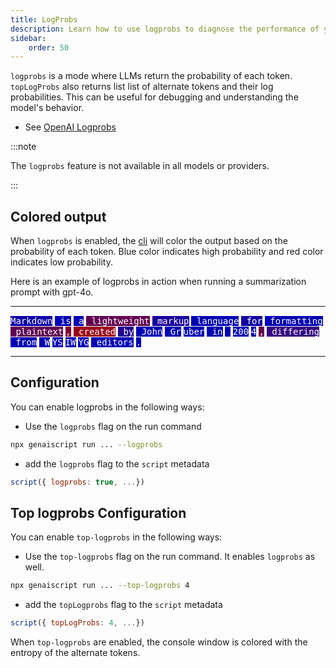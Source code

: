 ```yaml
---
title: LogProbs
description: Learn how to use logprobs to diagnose the performance of your scripts
sidebar:
    order: 50
---
```


`logprobs` is a mode where LLMs return the probability of each token. `topLogProbs` also returns list list of alternate tokens
and their log probabilities. This can be useful for debugging and understanding the model's behavior.

- See [OpenAI Logprobs](https://cookbook.openai.com/examples/using_logprobs)

:::note

The `logprobs` feature is not available in all models or providers.

:::

## Colored output

When `logprobs` is enabled, the [cli](/genaiscript/reference/cli) will color the output based on the probability of each token.
Blue color indicates high probability and red color indicates low probability.


Here is an example of logprobs in action when running a summarization prompt with gpt-4o. 

---

<span class="logprobs" title="93.54% (-0.07)" style="background: rgb(12, 0, 168); color: white; white-space: pre; font-family: monospace;">Markdown</span>
<span class="logprobs" title="99.96% (-0.0004)" style="background: rgb(0, 0, 180); color: white; white-space: pre; font-family: monospace;">&nbsp;is</span>
<span class="logprobs" title="100% (-0.00001)" style="background: rgb(0, 0, 180); color: white; white-space: pre; font-family: monospace;">&nbsp;a</span>
<span class="logprobs" title="45.55% (-0.79)" style="background: rgb(98, 0, 82); color: white; white-space: pre; font-family: monospace;">&nbsp;lightweight</span>
<span class="logprobs" title="86.15% (-0.15)" style="background: rgb(25, 0, 155); color: white; white-space: pre; font-family: monospace;">&nbsp;markup</span>
<span class="logprobs" title="100% (-0.000001)" style="background: rgb(0, 0, 180); color: white; white-space: pre; font-family: monospace;">&nbsp;language</span>
<span class="logprobs" title="89.53% (-0.11)" style="background: rgb(19, 0, 161); color: white; white-space: pre; font-family: monospace;">&nbsp;for</span>
<span class="logprobs" title="99.44% (-0.01)" style="background: rgb(1, 0, 179); color: white; white-space: pre; font-family: monospace;">&nbsp;formatting</span>
<span class="logprobs" title="45.94% (-0.78)" style="background: rgb(97, 0, 83); color: white; white-space: pre; font-family: monospace;">&nbsp;plaintext</span>
<span class="logprobs" title="26.83% (-1.32)" style="background: rgb(132, 0, 48); color: white; white-space: pre; font-family: monospace;">,</span>
<span class="logprobs" title="14.01% (-1.97)" style="background: rgb(155, 0, 25); color: white; white-space: pre; font-family: monospace;">&nbsp;created</span>
<span class="logprobs" title="81.76% (-0.2)" style="background: rgb(33, 0, 147); color: white; white-space: pre; font-family: monospace;">&nbsp;by</span>
<span class="logprobs" title="100% (-0.000003)" style="background: rgb(0, 0, 180); color: white; white-space: pre; font-family: monospace;">&nbsp;John</span>
<span class="logprobs" title="100% (0)" style="background: rgb(0, 0, 180); color: white; white-space: pre; font-family: monospace;">&nbsp;Gr</span>
<span class="logprobs" title="100% (-0.00004)" style="background: rgb(0, 0, 180); color: white; white-space: pre; font-family: monospace;">uber</span>
<span class="logprobs" title="98.72% (-0.01)" style="background: rgb(2, 0, 178); color: white; white-space: pre; font-family: monospace;">&nbsp;in</span>
<span class="logprobs" title="100% (0)" style="background: rgb(0, 0, 180); color: white; white-space: pre; font-family: monospace;">&nbsp;</span>
<span class="logprobs" title="100% (0)" style="background: rgb(0, 0, 180); color: white; white-space: pre; font-family: monospace;">200</span>
<span class="logprobs" title="100% (0)" style="background: rgb(0, 0, 180); color: white; white-space: pre; font-family: monospace;">4</span>
<span class="logprobs" title="43.77% (-0.83)" style="background: rgb(101, 0, 79); color: white; white-space: pre; font-family: monospace;">,</span>
<span class="logprobs" title="71.2% (-0.34)" style="background: rgb(52, 0, 128); color: white; white-space: pre; font-family: monospace;">&nbsp;differing</span>
<span class="logprobs" title="99.91% (-0.001)" style="background: rgb(0, 0, 180); color: white; white-space: pre; font-family: monospace;">&nbsp;from</span>
<span class="logprobs" title="99.91% (-0.001)" style="background: rgb(0, 0, 180); color: white; white-space: pre; font-family: monospace;">&nbsp;W</span>
<span class="logprobs" title="100% (-4e-7)" style="background: rgb(0, 0, 180); color: white; white-space: pre; font-family: monospace;">YS</span>
<span class="logprobs" title="100% (-0.000003)" style="background: rgb(0, 0, 180); color: white; white-space: pre; font-family: monospace;">IW</span>
<span class="logprobs" title="100% (-0.000001)" style="background: rgb(0, 0, 180); color: white; white-space: pre; font-family: monospace;">YG</span>
<span class="logprobs" title="99.95% (-0.0005)" style="background: rgb(0, 0, 180); color: white; white-space: pre; font-family: monospace;">&nbsp;editors</span>
<span class="logprobs" title="99.94% (-0.001)" style="background: rgb(0, 0, 180); color: white; white-space: pre; font-family: monospace;">.</span>

---

## Configuration

You can enable logprobs in the following ways:

- Use the `logprobs` flag on the run command

```sh
npx genaiscript run ... --logprobs
```

- add the `logprobs` flag to the `script` metadata

```js "logprobs: true"
script({ logprobs: true, ...})
```

## Top logprobs Configuration

You can enable `top-logprobs` in the following ways:

- Use the `top-logprobs` flag on the run command. It enables `logprobs` as well.

```sh
npx genaiscript run ... --top-logprobs 4
```

- add the `topLogprobs` flag to the `script` metadata

```js "logprobs: true"
script({ topLogProbs: 4, ...})
```

When `top-logprobs` are enabled, the console window is colored with the entropy of the alternate tokens. 